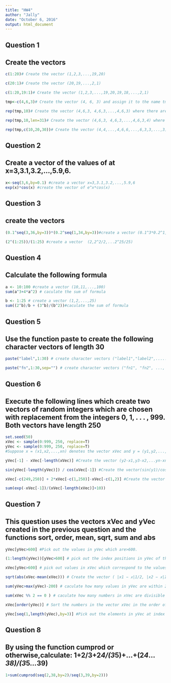 ```yaml
---
title: "HW4"
author: "Jally"
date: "October 6, 2016"
output: html_document
---
```

## Question 1
## Create the vectors
```r
c(1:20)# Create the vector (1,2,3,...,19,20)

c(20:1)# Create the vector (20,19,...,2,1) 

c(1:20,19:1)# Create the vector (1,2,3,...,19,20,19,18,...,2,1)

tmp<-c(4,6,3)# Create the vector (4, 6, 3) and assign it to the name tmp

rep(tmp,10)# Create the vector (4,6,3, 4,6,3,...,4,6,3) where there are 10 occurrences of 4

rep(tmp,10,len=31)# Create the vector (4,6,3, 4,6,3,...,4,6,3,4) where there are 11 occurrences of 4, 10 occurrences of 6 and 10 occurrences of 3

rep(tmp,c(10,20,30))# Create the vector (4,4,...,4,6,6,...,6,3,3,...,3) where there are 10 occurrences of 4,20 occurrences of 6 and 30 occurrences of 3
```

## Question 2
## Create a vector of the values of  at x=3,3.1,3.2,...,5.9,6.
```r
x<-seq(3,6,by=0.1) #create a vector x=3,3.1,3.2,...,5.9,6
exp(x)*cos(x) #create the vector of e^x*cos(x)
```

## Question 3
## create the vectors
```r
(0.1^seq(3,36,by=3))*(0.2^seq(1,34,by=3))#create a vector (0.1^3*0.2^1,0.1^6*0.2^4,0.1^9*0.2^7,...,0.1^36*0.2^34)

(2^(1:25))/(1:25) #create a vector  (2,2^2/2,...2^25/25)
```

## Question 4
## Calculate the following formula
```r
a <- 10:100 #create a vector (10,11,...,100)
sum(a^3+4*a^2) # caculate the sum of formula

b <- 1:25 # create a vector (1,2,...,25)
sum((2^b)/b + (3^b)/(b^2))#caculate the sum of formula
```

## Question 5
## Use the function paste to create the following character vectors of length 30
```r
paste("label",1:30) # create character vectors ("label1","label2",.....,"label30").Notethatthereisasinglespace between label and the number following

paste("fn",1:30,sep="") # create character vectors ("fn1", "fn2", ..., "fn30"). In this case, there is no space between fn and the number following
```

## Question 6
## Execute the following lines which create two vectors of random integers which are chosen with replacement from the integers 0, 1, . . . , 999. Both vectors have length 250
```r
set.seed(50)
xVec <- sample(0:999, 250, replace=T)
yVec <- sample(0:999, 250, replace=T) 
#Suppose x = (x1,x2,...,xn) denotes the vector xVec and y = (y1,y2,...,yn) denotes the vector yVec

yVec[-1] - xVec[-length(xVec)] #Create the vector (y2-x1,y3-x2,...yn-xn-1)

sin(yVec[-length(yVec)]) / cos(xVec[-1]) #Create the vector(sin(y1)/cos(x2),...sin(yn-1))/cos(xn)

xVec[-c(249,250)] + 2*xVec[-c(1,250)]-xVec[-c(1,2)] #Create the vector (x1+2*x2-x3,...x(n-2)+2*x(n-1)-xn)

sum(exp(-xVec[-1])/(xVec[-length(xVec)]+10))
```

## Question 7
## This question uses the vectors xVec and yVec created in the previous question and the functions sort, order, mean, sqrt, sum and abs
```r
yVec[yVec>600] #Pick out the values in yVec which are>600.

(1:length(yVec))[yVec>600] # pick out the index positions in yVec of the values which are > 600

xVec[yVec>600] # pick out values in xVec which correspond to the values in yVec which are > 600? (By correspond, we mean at the same index positions.)

sqrt(abs(xVec-mean(xVec))) # Create the vector ( |x1 − 𝑥|1/2, |x2 − 𝑥|1/2, . . . , |xn − 𝑥|1/2) where 𝑥 denotes the mean of the vector x = (x1,x2,...,xn)

sum(yVec>max(yVec)-200) # caculate how many values in yVec are within 200 of the maximum value of the terms in yVec

sum(xVec %% 2 == 0 ) # caculate how many numbers in xVec are divisible by 2

xVec[order(yVec)] # Sort the numbers in the vector xVec in the order of increasing values in yVec

yVec[seq(1,length(yVec),by=3)] #Pick out the elements in yVec at index positions 1,4,7,10,13,...

```

## Question 8
## By using the function cumprod or otherwise,calculate: 1+2/3+2*4/(3*5)+...+(2*4*...*38)/(3*5*...*39)
```r
1+sum(cumprod(seq(2,38,by=2)/seq(3,39,by=2)))
```